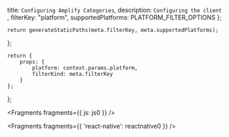   title: `Configuring Amplify Categories`,
  description: `Configuring the client `,
  filterKey: "platform",
  supportedPlatforms: PLATFORM_FILTER_OPTIONS
};
      


    return generateStaticPaths(meta.filterKey, meta.supportedPlatforms);
};

    return {
        props: {
            platform: context.params.platform,
            filterKind: meta.filterKey
        }
    };
};


<Fragments fragments={{ js: js0 }} />


<Fragments fragments={{ 'react-native': reactnative0 }} />
